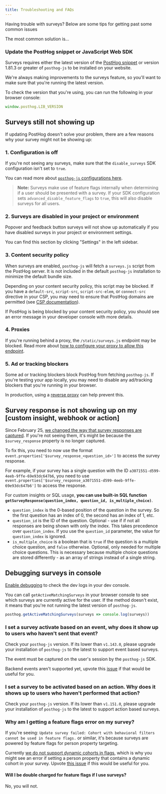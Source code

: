 ```yaml
---
title: Troubleshooting and FAQs
---
```


Having trouble with surveys? Below are some tips for getting past some common issues

The most common solution is...

### Update the PostHog snippet or JavaScript Web SDK

Surveys requires either the latest version of the [PostHog snippet](/docs/libraries/js#installation) or version 1.81.3 or greater of `posthog-js` to be installed on your website.

We're always making improvements to the surveys feature, so you'll want to make sure that you're running the latest version.

To check the version that you're using, you can run the following in your browser console:

```js
window.posthog.LIB_VERSION
```

## Surveys still not showing up

If updating PostHog doesn't solve your problem, there are a few reasons why your survey might not be showing up:

### 1. Configuration is off

If you're not seeing any surveys, make sure that the `disable_surveys` SDK configuration isn't set to `true`.

You can read more about [`posthog-js` configurations here](/docs/libraries/js/config).

> **Note:** Surveys make use of feature flags internally when determining if a user should be presented with a survey. If your SDK configuration sets `advanced_disable_feature_flags` to `true`, this will also disable surveys for all users.

### 2. Surveys are disabled in your project or environment

Popover and feedback button surveys will not show up automatically if you have disabled surveys in your project or environment settings.

You can find this section by clicking "Settings" in the left sidebar.

<ProductScreenshot
  imageLight="https://res.cloudinary.com/dmukukwp6/image/upload/Clean_Shot_2025_04_10_at_12_02_41_2x_0bf25ffbf8.jpg"
  imageDark="https://res.cloudinary.com/dmukukwp6/image/upload/Clean_Shot_2025_04_10_at_12_01_41_2x_2cf8d6e801.jpg"
  alt="Enable surveys in project settings"
/>

### 3. Content security policy

When surveys are enabled, `posthog-js` will fetch a `surveys.js` script from the PostHog server. It is not included in the default `posthog-js` installation to minimize the default bundle size.

Depending on your content security policy, this script may be blocked. If you have a `default-src`, `script-src`, `script-src-elem`, or `connect-src` directive in your CSP, you may need to ensure that PostHog domains are permitted (see [CSP documentation](/docs/advanced/content-security-policy)).

If PostHog is being blocked by your content security policy, you should see an error message in your developer console with more details.


### 4. Proxies

If you're running behind a proxy, the `/static/surveys.js` endpoint may be blocked. Read more about [how to configure your proxy to allow this endpoint](/docs/self-host/configure/running-behind-proxy#public-endpoints).

### 5. Ad or tracking blockers

Some ad or tracking blockers block PostHog from fetching `posthog-js`. If you're testing your app locally, you may need to disable any ad/tracking blockers that you're running in your browser.

In production, using a [reverse proxy](/docs/advanced/proxy) can help prevent this.

## Survey response is not showing up on my [custom insight, webhook or action]

Since February 25, [we changed the way that survey responses are captured](/docs/surveys/implementing-custom-surveys#survey-response-capture). If you're not seeing them, it's might be because the `$survey_response` property is no longer captured.

To fix this, you need to now use the format `event.properties['$survey_response_<question_id>']` to access the survey response.

For example, if your survey has a single question with the ID `a3071551-d599-4eeb-9ffe-69e93dc647b6`, you need to use `event.properties['$survey_response_a3071551-d599-4eeb-9ffe-69e93dc647b6']` to access the response.

For custom insights or SQL usage, **you can use built-in SQL function `getSurveyResponse(question_index, question_id, is_multiple_choice)`**.

- `question_index` is the 0-based position of the question in the survey. So the first question has an index of 0, the second has an index of 1, etc.
- `question_id` is the ID of the question. Optional - use if if not all responses are being shown with only the index. This takes precedence over `question_index`. If you use the `question_id` parameter, the value for `question_index` is ignored.
- `is_multiple_choice` is a boolean that is `true` if the question is a multiple choice question, and `false` otherwise. Optional, only needed for multiple choice questions. This is necessary because multiple choice questions are stored differently - as an array of strings instead of a single string.

## Debugging surveys in console

[Enable debugging](/docs/libraries/js#debugging) to check the dev logs in your dev console.

You can call `getActiveMatchingSurveys` in your browser console to see which surveys are currently active for the user. If the method doesn't exist, it means that you're not running the latest version of `posthog-js`.

```js
posthog.getActiveMatchingSurveys(surveys => console.log(surveys))
```

### I set a survey activate based on an event, why does it show up to users who haven't sent that event?

Check your `posthog-js` version. If its lower than `v1.143.0`, please upgrade your installation of `posthog-js` to the latest to support event based surveys.

The event must be captured on the user's session by the `posthog-js` SDK.

Backend events aren't supported yet, upvote this [issue](https://github.com/PostHog/posthog/issues/25433) if that would be useful for you.

### I set a survey to be activated based on an action. Why does it shows up to users who haven't performed that action?

Check your `posthog-js` version.  If its lower than `v1.151.0`, please upgrade your installation of `posthog-js` to the latest to support action based surveys.

### Why am I getting a feature flags error on my survey?

If you're seeing: `Update survey failed: Cohort with behavioral filters cannot be used in feature flags.` or similar, it's because surveys are powered by feature flags for person property targeting.

Currently [we do not support dynamic cohorts in flags](/docs/data/cohorts#can-you-use-a-dynamic-behavioral-cohort-as-a-feature-flag-target), which is why you might see an error if setting a person property that contains a dynamic cohort in your survey. Upvote [this issue](https://github.com/PostHog/posthog/issues/19031) if this would be useful for you.

#### Will I be double charged for feature flags if I use surveys?

No, you will not.
